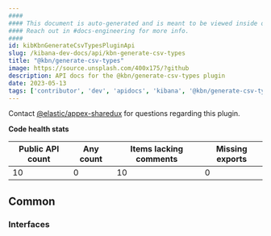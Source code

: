 ```yaml
---
####
#### This document is auto-generated and is meant to be viewed inside our experimental, new docs system.
#### Reach out in #docs-engineering for more info.
####
id: kibKbnGenerateCsvTypesPluginApi
slug: /kibana-dev-docs/api/kbn-generate-csv-types
title: "@kbn/generate-csv-types"
image: https://source.unsplash.com/400x175/?github
description: API docs for the @kbn/generate-csv-types plugin
date: 2023-05-13
tags: ['contributor', 'dev', 'apidocs', 'kibana', '@kbn/generate-csv-types']
---
```




Contact [@elastic/appex-sharedux](https://github.com/orgs/elastic/teams/appex-sharedux) for questions regarding this plugin.

**Code health stats**

| Public API count  | Any count | Items lacking comments | Missing exports |
|-------------------|-----------|------------------------|-----------------|
| 10 | 0 | 10 | 0 |

## Common

### Interfaces
<DocDefinitionList data={kbnGenerateCsvTypesObj.common.interfaces}/>

